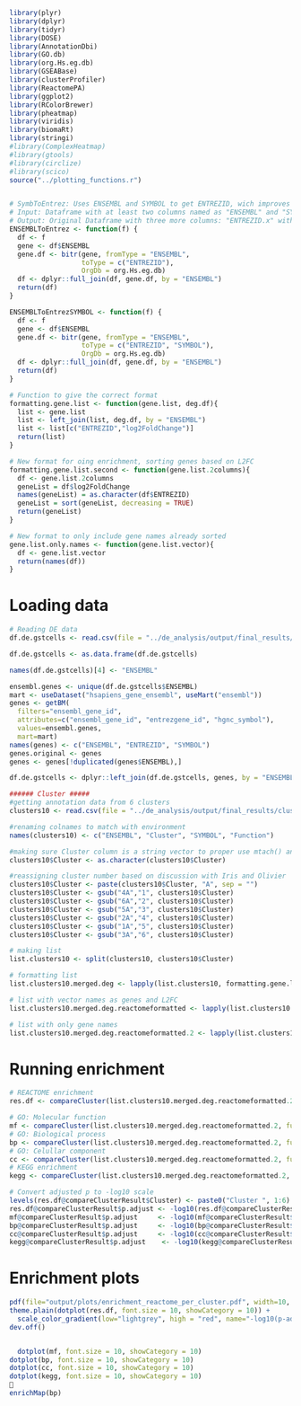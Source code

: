 ```r
library(plyr)
library(dplyr)
library(tidyr)
library(DOSE)
library(AnnotationDbi)
library(GO.db)
library(org.Hs.eg.db)
library(GSEABase)
library(clusterProfiler)
library(ReactomePA)
library(ggplot2)
library(RColorBrewer)
library(pheatmap)
library(viridis)
library(biomaRt)
library(stringi)
#library(ComplexHeatmap)
#library(gtools)
#library(circlize)
#library(scico)
source("../plotting_functions.r")


# SymbToEntrez: Uses ENSEMBL and SYMBOL to get ENTREZID, wich improves the mapping of genes.
# Input: Dataframe with at least two columns named as "ENSEMBL" and "SYMBOL"
# Output: Original Dataframe with three more columns: "ENTREZID.x" with entrezId found using ENSEMBL, "ENTREZID.y" with entrezID found using SYMBOL, and "ENTREZID" with a merging of ENTREZID.x and ENTREZID.y.
ENSEMBLToEntrez <- function(f) {
  df <- f
  gene <- df$ENSEMBL
  gene.df <- bitr(gene, fromType = "ENSEMBL",
                  toType = c("ENTREZID"),
                  OrgDb = org.Hs.eg.db)
  df <- dplyr::full_join(df, gene.df, by = "ENSEMBL")
  return(df)
}

ENSEMBLToEntrezSYMBOL <- function(f) {
  df <- f
  gene <- df$ENSEMBL
  gene.df <- bitr(gene, fromType = "ENSEMBL",
                  toType = c("ENTREZID", "SYMBOL"),
                  OrgDb = org.Hs.eg.db)
  df <- dplyr::full_join(df, gene.df, by = "ENSEMBL")
  return(df)
}

# Function to give the correct format
formatting.gene.list <- function(gene.list, deg.df){
  list <- gene.list
  list <- left_join(list, deg.df, by = "ENSEMBL")
  list <- list[c("ENTREZID","log2FoldChange")]
  return(list)
}

# New format for oing enrichment, sorting genes based on L2FC
formatting.gene.list.second <- function(gene.list.2columns){
  df <- gene.list.2columns
  geneList = df$log2FoldChange
  names(geneList) = as.character(df$ENTREZID)
  geneList = sort(geneList, decreasing = TRUE)
  return(geneList)
}

# New format to only include gene names already sorted
gene.list.only.names <- function(gene.list.vector){
  df <- gene.list.vector
  return(names(df))
}
```

# Loading data
```r
# Reading DE data
df.de.gstcells <- read.csv(file = "../de_analysis/output/final_results/gs_tcells_deseq2_batch_and_gender_corrected_leiden_fdr_005_replication_olso.tsv", sep = "\t", header = T, stringsAsFactors = T)

df.de.gstcells <- as.data.frame(df.de.gstcells)

names(df.de.gstcells)[4] <- "ENSEMBL"

ensembl.genes <- unique(df.de.gstcells$ENSEMBL)
mart <- useDataset("hsapiens_gene_ensembl", useMart("ensembl"))
genes <- getBM(
  filters="ensembl_gene_id",
  attributes=c("ensembl_gene_id", "entrezgene_id", "hgnc_symbol"),
  values=ensembl.genes,
  mart=mart)
names(genes) <- c("ENSEMBL", "ENTREZID", "SYMBOL")
genes.original <- genes
genes <- genes[!duplicated(genes$ENSEMBL),]

df.de.gstcells <- dplyr::left_join(df.de.gstcells, genes, by = "ENSEMBL")

###### Cluster #####
#getting annotation data from 6 clusters
clusters10 <- read.csv(file = "../de_analysis/output/final_results/cluster_memberships_kmeans_nclust6.tsv", header = F, stringsAsFactors = F, sep = "\t")

#renaming colnames to match with environment
names(clusters10) <- c("ENSEMBL", "Cluster", "SYMBOL", "Function")

#making sure Cluster column is a string vector to proper use mtach() and paste()
clusters10$Cluster <- as.character(clusters10$Cluster)

#reassigning cluster number based on discussion with Iris and Olivier
clusters10$Cluster <- paste(clusters10$Cluster, "A", sep = "")
clusters10$Cluster <- gsub("4A","1", clusters10$Cluster)
clusters10$Cluster <- gsub("6A","2", clusters10$Cluster)
clusters10$Cluster <- gsub("5A","3", clusters10$Cluster)
clusters10$Cluster <- gsub("2A","4", clusters10$Cluster)
clusters10$Cluster <- gsub("1A","5", clusters10$Cluster)
clusters10$Cluster <- gsub("3A","6", clusters10$Cluster)

# making list
list.clusters10 <- split(clusters10, clusters10$Cluster)

# formatting list
list.clusters10.merged.deg <- lapply(list.clusters10, formatting.gene.list, deg.df = df.de.gstcells)

# list with vector names as genes and L2FC
list.clusters10.merged.deg.reactomeformatted <- lapply(list.clusters10.merged.deg , formatting.gene.list.second)

# list with only gene names
list.clusters10.merged.deg.reactomeformatted.2 <- lapply(list.clusters10.merged.deg.reactomeformatted, gene.list.only.names)

```

# Running enrichment
```r
# REACTOME enrichment
res.df <- compareCluster(list.clusters10.merged.deg.reactomeformatted.2, fun="enrichPathway")

# GO: Molecular function
mf <- compareCluster(list.clusters10.merged.deg.reactomeformatted.2, fun="enrichGO", OrgDb = org.Hs.eg.db, ont = "MF") 
# GO: Biological process
bp <- compareCluster(list.clusters10.merged.deg.reactomeformatted.2, fun="enrichGO", OrgDb = org.Hs.eg.db, ont = "BP") 
# GO: Celullar component
cc <- compareCluster(list.clusters10.merged.deg.reactomeformatted.2, fun="enrichGO", OrgDb = org.Hs.eg.db, ont = "CC") 
# KEGG enrichment
kegg <- compareCluster(list.clusters10.merged.deg.reactomeformatted.2, fun="enrichKEGG") 

# Convert adjusted p to -log10 scale
levels(res.df@compareClusterResult$Cluster) <- paste0("Cluster ", 1:6)
res.df@compareClusterResult$p.adjust <- -log10(res.df@compareClusterResult$p.adjust)
mf@compareClusterResult$p.adjust     <- -log10(mf@compareClusterResult$p.adjust)
bp@compareClusterResult$p.adjust     <- -log10(bp@compareClusterResult$p.adjust)
cc@compareClusterResult$p.adjust     <- -log10(cc@compareClusterResult$p.adjust)
kegg@compareClusterResult$p.adjust    <- -log10(kegg@compareClusterResult$p.adjust)

```

# Enrichment plots
```r
pdf(file="output/plots/enrichment_reactome_per_cluster.pdf", width=10, height=7,  family = "ArialMT")
theme.plain(dotplot(res.df, font.size = 10, showCategory = 10)) +
  scale_color_gradient(low="lightgrey", high = "red", name="-log10(p-adjust)") + theme(axis.text.y=element_text(size=10))
dev.off()


  dotplot(mf, font.size = 10, showCategory = 10)
dotplot(bp, font.size = 10, showCategory = 10)
dotplot(cc, font.size = 10, showCategory = 10)
dotplot(kegg, font.size = 10, showCategory = 10)

enrichMap(bp)
```


